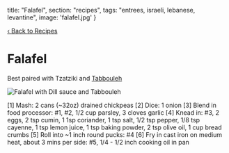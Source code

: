   title: "Falafel",
  section: "recipes",
  tags: "entrees, israeli, lebanese, levantine",
  image: 'falafel.jpg'
}


[‹ Back to Recipes](/recipes)

# Falafel

Best paired with Tzatziki and [Tabbouleh](/recipes/tabbouleh)

![Falafel with Dill sauce and Tabbouleh](../../images/food/falafel.jpg)

<RecipeComponent>
[1] Mash: 2 cans (~32oz) drained chickpeas
[2] Dice: 1 onion
[3] Blend in food processor: #1, #2, 1/2 cup parsley, 3 cloves garlic
[4] Knead in: #3, 2 eggs, 2 tsp cumin, 1 1sp coriander, 1 tsp salt, 1/2 tsp pepper, 1/8 tsp cayenne, 1 tsp lemon juice, 1 tsp baking powder, 2 tsp olive oil, 1 cup bread crumbs
[5] Roll into ~1 inch round pucks: #4
[6] Fry in cast iron on medium heat, about 3 mins per side: #5, 1/4 - 1/2 inch cooking oil in pan
</RecipeComponent>


